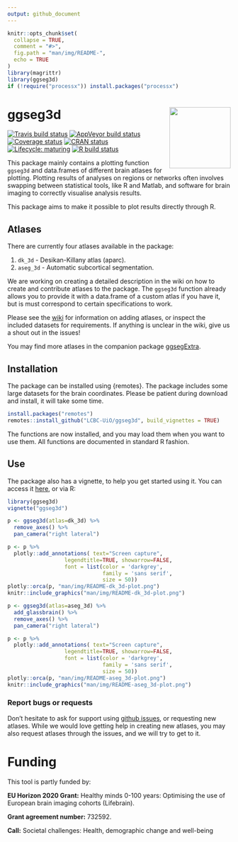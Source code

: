 ```yaml
---
output: github_document
---
```


```r
knitr::opts_chunk$set(
  collapse = TRUE,
  comment = "#>",
  fig.path = "man/img/README-",
  echo = TRUE
)
library(magrittr)
library(ggseg3d)
if (!require("processx")) install.packages("processx")
```


# ggseg3d <img src='man/figures/logo.png' align="right" height="138.5" /> 
<!-- badges: start -->
[![Travis build status](https://travis-ci.com/LCBC-UiO/ggseg3d.svg?branch=master)](https://travis-ci.com/LCBC-UiO/ggseg3d)
[![AppVeyor build status](https://ci.appveyor.com/api/projects/status/github/LCBC-UiO/ggseg3d?branch=master&svg=true)](https://ci.appveyor.com/project/LCBC-UiO/ggseg3d)
  [![Coverage status](https://codecov.io/gh/LCBC-UiO/ggseg3d/branch/master/graph/badge.svg)](https://codecov.io/gh/LCBC-UiO/ggseg3d)
[![CRAN status](https://www.r-pkg.org/badges/version/ggseg3d)](https://CRAN.R-project.org/package=ggseg3d)
[![Lifecycle: maturing](https://img.shields.io/badge/lifecycle-maturing-blue.svg)](https://www.tidyverse.org/lifecycle/#maturing)
[![R build status](https://github.com/LCBC-UiO/ggseg3d/workflows/R-CMD-check/badge.svg)](https://github.com/LCBC-UiO/ggseg3d/actions)
<!-- badges: end -->

This package mainly contains a plotting function `ggseg3d` and data.frames of different brain atlases for plotting.
Plotting results of analyses on regions or networks often involves swapping between statistical tools, like R and Matlab, 
and software for brain imaging to correctly visualise analysis results.

This package aims to make it possible to plot results directly through R. 

## Atlases
There are currently four atlases available in the package:  

1. `dk_3d` - Desikan-Killany atlas (aparc).   
2. `aseg_3d` - Automatic subcortical segmentation.  

We are working on creating a detailed description in the wiki on how to create and contribute atlases to the package.
The `ggseg3d` function already allows you to provide it with a data.frame of a custom atlas if you have it, but is must
correspond to certain specifications to work.

Please see the [wiki](https://github.com/LCBC-UiO/ggseg/wiki/Creating-and-contributing-atlases) for information on adding atlases, or inspect the included datasets for requirements. 
If anything is unclear in the wiki, give us a shout out in the issues!

You may find more atlases in the companion package [ggsegExtra](https://github.com/LCBC-UiO/ggsegExtra).

## Installation
The package can be installed using {remotes}. The package includes some large datasets for the brain coordinates. Please be patient during download and install, it will take some time.

```r
install.packages("remotes")
remotes::install_github("LCBC-UiO/ggseg3d", build_vignettes = TRUE)
```

The functions are now installed, and you may load them when you want to use them.
All functions are documented in standard R fashion.

## Use
The package also has a vignette, to help you get started using it. 
You can access it [here](https://lcbc-uio.github.io/ggseg3d/ggseg3d.html), or via R:

```r
library(ggseg3d)
vignette("ggseg3d")
```

```r
p <- ggseg3d(atlas=dk_3d) %>% 
  remove_axes() %>% 
  pan_camera("right lateral")
```
```r
p <- p %>% 
  plotly::add_annotations( text="Screen capture",
                  legendtitle=TRUE, showarrow=FALSE,
                  font = list(color = 'darkgrey',
                              family = 'sans serif',
                              size = 50)) 
plotly::orca(p, "man/img/README-dk_3d-plot.png")
knitr::include_graphics("man/img/README-dk_3d-plot.png")
```


```r
p <- ggseg3d(atlas=aseg_3d) %>% 
  add_glassbrain() %>% 
  remove_axes() %>% 
  pan_camera("right lateral")
```
```r
p <- p %>% 
  plotly::add_annotations( text="Screen capture",
                  legendtitle=TRUE, showarrow=FALSE,
                  font = list(color = 'darkgrey',
                              family = 'sans serif',
                              size = 50)) 
plotly::orca(p, "man/img/README-aseg_3d-plot.png")
knitr::include_graphics("man/img/README-aseg_3d-plot.png")
```

### Report bugs or requests  
Don't hesitate to ask for support using [github issues](https://github.com/LCBC-UiO/ggseg3d/issues), or requesting new atlases. 
While we would love getting help in creating new atlases, you may also request atlases through the issues, and we will try to get to it. 

# Funding
This tool is partly funded by:  

**EU Horizon 2020 Grant:** Healthy minds 0-100 years: Optimising the use of European brain imaging cohorts (Lifebrain).

**Grant agreement number:** 732592.

**Call:** Societal challenges: Health, demographic change and well-being

